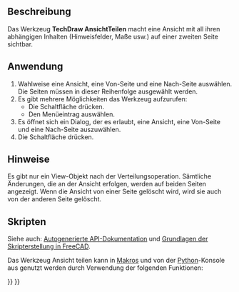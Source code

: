 <languages/>

<div class="mw-translate-fuzzy">
{{Docnav/de
|[[TechDraw_Image/de|Bild]]
|[[TechDraw_ToggleFrame/de|RahmenUmschalten]]
|[[TechDraw_Workbench/de|TechDraw]]
|IconL=TechDraw_Image.svg
|IconR=TechDraw_ToggleFrame.svg
|IconC=Workbench_TechDraw.svg
}}
</div>

{{GuiCommand/de
|Name=TechDraw ShareView
|Name/de=TechDraw AnsichtTeilen
|MenuLocation=TechDraw → TechDraw Ansichten → Ansicht teilen
|Workbenches=[[TechDraw_Workbench/de|TechDraw]]
|Version=0.20
|SeeAlso=
}}

<span id="Description"></span>
==Beschreibung==

Das Werkzeug '''TechDraw AnsichtTeilen''' macht eine Ansicht mit all ihren abhängigen Inhalten (Hinweisfelder, Maße usw.) auf einer zweiten Seite sichtbar.

<span id="Usage"></span>
==Anwendung==

# Wahlweise eine Ansicht, eine Von-Seite und eine Nach-Seite auswählen. Die Seiten müssen in dieser Reihenfolge ausgewählt werden.
# Es gibt mehrere Möglichkeiten das Werkzeug aufzurufen:
#* Die Schaltfläche {{Button|[[Image:TechDraw_ShareView.svg|16px]] [[TechDraw_ShareView/de|Ansicht teilen]]}} drücken.
#* Den Menüeintrag {{MenuCommand|TechDraw → TechDraw Ansichten → [[Image:TechDraw_ShareView.svg|16px]] Ansicht teilen}} auswählen.
# Es öffnet sich ein Dialog, der es erlaubt, eine Ansicht, eine Von-Seite und eine Nach-Seite auszuwählen.
# Die Schaltfläche {{Button|OK}} drücken.

<span id="Notes"></span>
==Hinweise==

Es gibt nur ein View-Objekt nach der Verteilungsoperation. Sämtliche Änderungen, die an der Ansicht erfolgen, werden auf beiden Seiten angezeigt. Wenn die Ansicht von einer Seite gelöscht wird, wird sie auch von der anderen Seite gelöscht.

<span id="Scripting"></span>
==Skripten==

Siehe auch: [https://freecad.github.io/SourceDoc/ Autogenerierte API-Dokumentation] und [[FreeCAD_Scripting_Basics/de|Grundlagen der Skripterstellung in FreeCAD]].

Das Werkzeug Ansicht teilen kann in [[Macros/de|Makros]]  und von der [[Python/de|Python]]-Konsole aus genutzt werden durch Verwendung der folgenden Funktionen:

{{Code|code=
import TechDrawTools
#MoveView with a True parameter in the last position performs a copy
TechDrawTools.MoveView(viewName, fromPageName, toPageName, True)
}}


<div class="mw-translate-fuzzy">
{{Docnav/de
|[[TechDraw_Image/de|Bild]]
|[[TechDraw_ToggleFrame/de|RahmenUmschalten]]
|[[TechDraw_Workbench/de|TechDraw]]
|IconL=TechDraw_Image.svg
|IconR=TechDraw_ToggleFrame.svg
|IconC=Workbench_TechDraw.svg
}}
</div>

{{TechDraw_Tools_navi{{#translation:}}}}
{{Userdocnavi{{#translation:}}}}